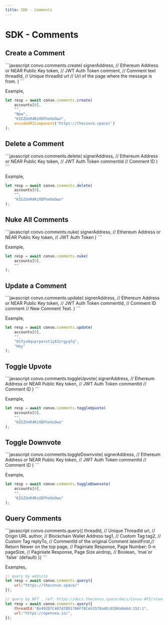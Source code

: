 ---
title: SDK - Comments
---


# SDK - Comments

## Create a Comment
<CodeBox>
```javascript
convo.comments.create(
    signerAddress,  // Ethereum Address or NEAR Public Key
    token, // JWT Auth Token
    comment,  // Comment text
    threadId,  // Unique threadId
    url // Url of the page where the message is from.
)
```
</CodeBox>

Example,
<CodeBox>
```javascript
let resp = await convo.comments.create(
    accounts[0],
    "",
    "New",
    "KIGZUnR4RzXDFheXoOwo",
    encodeURIComponent('https://theconvo.space/')
);
```
</CodeBox>

## Delete a Comment

<CodeBox>
```javascript
convo.comments.delete(
    signerAddress,  // Ethereum Address or NEAR Public Key
    token, // JWT Auth Token
    commentId // Comment ID
)
```
</CodeBox>

Example,
<CodeBox>
```javascript
let resp = await convo.comments.delete(
    accounts[0],
    "",
    "KIGZUnR4RzXDFheXoOwo"
);
```
</CodeBox>

## Nuke All Comments

<CodeBox>
```javascript
convo.comments.nuke(
    signerAddress,  // Ethereum Address or NEAR Public Key
    token, // JWT Auth Token
)
```
</CodeBox>

Example,
<CodeBox>
```javascript
let resp = await convo.comments.nuke(
    accounts[0],
    ""
);
```
</CodeBox>

## Update a Comment

<CodeBox>
```javascript
convo.comments.update(
    signerAddress,  // Ethereum Address or NEAR Public Key
    token, // JWT Auth Token
    commentId, // Comment ID
    comment // New Comment Text.
)
```
</CodeBox>

Example,
<CodeBox>
```javascript
let resp = await convo.comments.update(
    accounts[0],
    "",
    "01fyv0qsprperxt1y63zrgyqfq",
    "Hey"
);
```
</CodeBox>

## Toggle Upvote
<CodeBox>
```javascript
convo.comments.toggleUpvote(
    signerAddress,  // Ethereum Address or NEAR Public Key
    token, // JWT Auth Token
    commentId // Comment ID
)
```
</CodeBox>

Example,
<CodeBox>
```javascript
let resp = await convo.comments.toggleUpvote(
    accounts[0],
    "",
    "KIGZUnR4RzXDFheXoOwo"
);
```
</CodeBox>

## Toggle Downvote
<CodeBox>
```javascript
convo.comments.toggleDownvote(
    signerAddress,  // Ethereum Address or NEAR Public Key
    token,          // JWT Auth Token
    commentId       // Comment ID
)
```
</CodeBox>

Example,
<CodeBox>
```javascript
let resp = await convo.comments.toggleDownvote(
    accounts[0],
    "",
    "KIGZUnR4RzXDFheXoOwo"
);
```
</CodeBox>

## Query Comments

<CodeBox>
```javascript
convo.comments.query({
    threadId,   // Unique ThreadId
    url,        // Origin URL
    author,     // Blockchain Wallet Address
    tag1,       // Custom Tag
    tag2,       // Custom Tag
    replyTo,    // CommentId of the original Comment
    latestFirst,// Return Newer on the top
    page,       // Paginiate Response, Page Number: 0-n
    pageSize,   // Paginiate Response, Page Size
    airdrop,    // Boolean, `true`or `false` (default)
})
```
</CodeBox>

Examples,
<CodeBox>
```javascript
// query by website
let resp = await convo.comments.query({
    url:"https://theconvo.space/"
});

// query by NFT , ref: https://docs.theconvo.space/docs/Convo-API/standards
let resp = await convo.comments.query({
    threadId:"0x492D7C407d78D170AF70Ce53578a4Ec839da0ebd:152:1",
    url:"https://opensea.io/",
});
```
</CodeBox>

